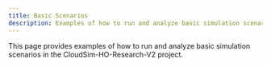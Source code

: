 ```yaml
---
title: Basic Scenarios
description: Examples of how to run and analyze basic simulation scenarios.
---
```




This page provides examples of how to run and analyze basic simulation scenarios in the CloudSim-HO-Research-V2 project.

